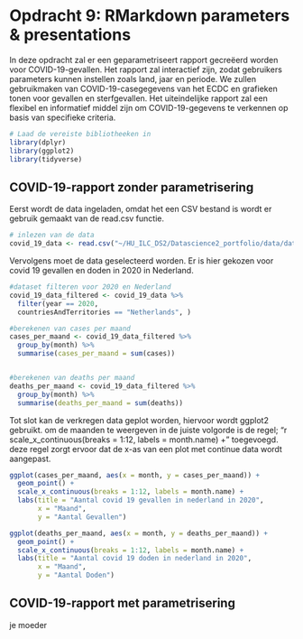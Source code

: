 # Opdracht 9: RMarkdown parameters & presentations

In deze opdracht zal er een geparametriseert rapport gecreëerd worden voor COVID-19-gevallen. Het rapport zal interactief zijn, zodat gebruikers parameters kunnen instellen zoals land, jaar en periode. We zullen gebruikmaken van COVID-19-casegegevens van het ECDC en grafieken tonen voor gevallen en sterfgevallen. Het uiteindelijke rapport zal een flexibel en informatief middel zijn om COVID-19-gegevens te verkennen op basis van specifieke criteria.


```r
# Laad de vereiste bibliotheeken in
library(dplyr)
library(ggplot2)
library(tidyverse)

```

## COVID-19-rapport zonder parametrisering

Eerst wordt de data ingeladen, omdat het een CSV bestand is wordt er gebruik gemaakt van de read.csv functie. 
```r
# inlezen van de data
covid_19_data <- read.csv("~/HU_ILC_DS2/Datascience2_portfolio/data/data_portfolio_opdracht_9.csv")

``` 

Vervolgens moet de data geselecteerd worden. Er is hier gekozen voor covid 19 gevallen en doden in 2020 in Nederland. 

```r

#dataset filteren voor 2020 en Nederland
covid_19_data_filtered <- covid_19_data %>%
  filter(year == 2020,
  countriesAndTerritories == "Netherlands", )

#berekenen van cases per maand
cases_per_maand <- covid_19_data_filtered %>%
  group_by(month) %>%
  summarise(cases_per_maand = sum(cases))


#berekenen van deaths per maand
deaths_per_maand <- covid_19_data_filtered %>%
  group_by(month) %>%
  summarise(deaths_per_maand = sum(deaths))

```

Tot slot kan de verkregen data geplot worden, hiervoor wordt ggplot2 gebruikt. om de maanden te weergeven in de juiste volgorde is de regel; 
"r scale_x_continuous(breaks = 1:12, labels = month.name) +"
toegevoegd. deze regel zorgt ervoor dat de x-as van een plot met continue data wordt aangepast. 

```r
ggplot(cases_per_maand, aes(x = month, y = cases_per_maand)) + 
  geom_point() +
  scale_x_continuous(breaks = 1:12, labels = month.name) +
  labs(title = "Aantal covid 19 gevallen in nederland in 2020",
       x = "Maand",
       y = "Aantal Gevallen")

ggplot(deaths_per_maand, aes(x = month, y = deaths_per_maand)) + 
  geom_point() +
  scale_x_continuous(breaks = 1:12, labels = month.name) +
  labs(title = "Aantal covid 19 doden in nederland in 2020",
       x = "Maand",
       y = "Aantal Doden")

```

## COVID-19-rapport met parametrisering

je moeder